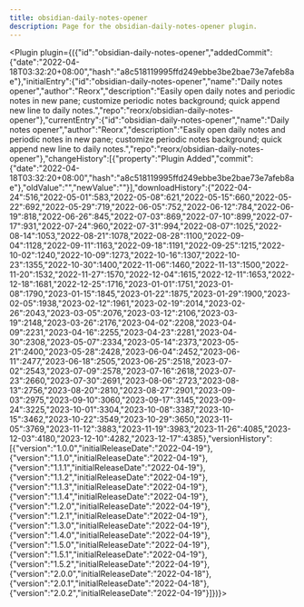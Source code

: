 ---
title: obsidian-daily-notes-opener
description: Page for the obsidian-daily-notes-opener plugin.
---


<Plugin plugin={({"id":"obsidian-daily-notes-opener","addedCommit":{"date":"2022-04-18T03:32:20+08:00","hash":"a8c518119995ffd249ebbe3be2bae73e7afeb8ae"},"initialEntry":{"id":"obsidian-daily-notes-opener","name":"Daily notes opener","author":"Reorx","description":"Easily open daily notes and periodic notes in new pane; customize periodic notes background; quick append new line to daily notes.","repo":"reorx/obsidian-daily-notes-opener"},"currentEntry":{"id":"obsidian-daily-notes-opener","name":"Daily notes opener","author":"Reorx","description":"Easily open daily notes and periodic notes in new pane; customize periodic notes background; quick append new line to daily notes.","repo":"reorx/obsidian-daily-notes-opener"},"changeHistory":[{"property":"Plugin Added","commit":{"date":"2022-04-18T03:32:20+08:00","hash":"a8c518119995ffd249ebbe3be2bae73e7afeb8ae"},"oldValue":"","newValue":""}],"downloadHistory":{"2022-04-24":516,"2022-05-01":583,"2022-05-08":621,"2022-05-15":660,"2022-05-22":692,"2022-05-29":719,"2022-06-05":752,"2022-06-12":784,"2022-06-19":818,"2022-06-26":845,"2022-07-03":869,"2022-07-10":899,"2022-07-17":931,"2022-07-24":960,"2022-07-31":994,"2022-08-07":1025,"2022-08-14":1053,"2022-08-21":1078,"2022-08-28":1100,"2022-09-04":1128,"2022-09-11":1163,"2022-09-18":1191,"2022-09-25":1215,"2022-10-02":1240,"2022-10-09":1273,"2022-10-16":1307,"2022-10-23":1355,"2022-10-30":1400,"2022-11-06":1460,"2022-11-13":1500,"2022-11-20":1532,"2022-11-27":1570,"2022-12-04":1615,"2022-12-11":1653,"2022-12-18":1681,"2022-12-25":1716,"2023-01-01":1751,"2023-01-08":1790,"2023-01-15":1845,"2023-01-22":1875,"2023-01-29":1900,"2023-02-05":1938,"2023-02-12":1961,"2023-02-19":2014,"2023-02-26":2043,"2023-03-05":2076,"2023-03-12":2106,"2023-03-19":2148,"2023-03-26":2176,"2023-04-02":2208,"2023-04-09":2231,"2023-04-16":2255,"2023-04-23":2281,"2023-04-30":2308,"2023-05-07":2334,"2023-05-14":2373,"2023-05-21":2400,"2023-05-28":2428,"2023-06-04":2452,"2023-06-11":2477,"2023-06-18":2505,"2023-06-25":2518,"2023-07-02":2543,"2023-07-09":2578,"2023-07-16":2618,"2023-07-23":2660,"2023-07-30":2691,"2023-08-06":2723,"2023-08-13":2756,"2023-08-20":2810,"2023-08-27":2901,"2023-09-03":2975,"2023-09-10":3060,"2023-09-17":3145,"2023-09-24":3225,"2023-10-01":3304,"2023-10-08":3387,"2023-10-15":3462,"2023-10-22":3549,"2023-10-29":3650,"2023-11-05":3769,"2023-11-12":3883,"2023-11-19":3983,"2023-11-26":4085,"2023-12-03":4180,"2023-12-10":4282,"2023-12-17":4385},"versionHistory":[{"version":"1.0.0","initialReleaseDate":"2022-04-19"},{"version":"1.1.0","initialReleaseDate":"2022-04-19"},{"version":"1.1.1","initialReleaseDate":"2022-04-19"},{"version":"1.1.2","initialReleaseDate":"2022-04-19"},{"version":"1.1.3","initialReleaseDate":"2022-04-19"},{"version":"1.1.4","initialReleaseDate":"2022-04-19"},{"version":"1.2.0","initialReleaseDate":"2022-04-19"},{"version":"1.2.1","initialReleaseDate":"2022-04-19"},{"version":"1.3.0","initialReleaseDate":"2022-04-19"},{"version":"1.4.0","initialReleaseDate":"2022-04-19"},{"version":"1.5.0","initialReleaseDate":"2022-04-19"},{"version":"1.5.1","initialReleaseDate":"2022-04-19"},{"version":"1.5.2","initialReleaseDate":"2022-04-19"},{"version":"2.0.0","initialReleaseDate":"2022-04-18"},{"version":"2.0.1","initialReleaseDate":"2022-04-18"},{"version":"2.0.2","initialReleaseDate":"2022-04-19"}]})}></Plugin>